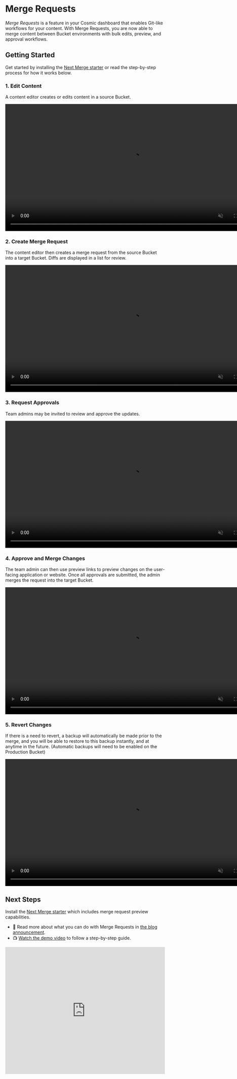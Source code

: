 
# Merge Requests

<i>Merge Requests</i> is a feature in your Cosmic dashboard that enables Git-like
workflows for your content. With Merge Requests, you are now able to merge content
between Bucket environments with bulk edits, preview, and approval workflows.

## Getting Started

Get started by installing the <a href="https://www.cosmicjs.com/apps/next-merge" rel="noopener noreferrer" target="_blank">Next Merge starter</a> or
read the step-by-step process for how it works below.

### 1. Edit Content

A content editor creates or edits content in a source Bucket.

<Bleed>
	<video
		autoPlay
		muted
		loop
		playsInline
		src="https://cdn.cosmicjs.com/eada1510-51ea-11eb-ba68-91d1fc5c8777-add-content.mp4"
		height="400"
	>
		Your browser does not support HTML5 video.
	</video>
</Bleed>

### 2. Create Merge Request

The content editor then creates a merge request from the source Bucket into a target Bucket. Diffs are displayed in a list for review.

<Bleed>
	<video
		autoPlay
		muted
		loop
		playsInline
		src="https://cdn.cosmicjs.com/de4dc920-51f1-11eb-9dee-df51ce912356-add-merge-request.mp4"
		height="400"
	>
		Your browser does not support HTML5 video.
	</video>
</Bleed>

### 3. Request Approvals

Team admins may be invited to review and approve the updates.

<Bleed>
	<video
		autoPlay
		muted
		loop
		playsInline
		src="https://cdn.cosmicjs.com/02ce92c0-51f2-11eb-9dee-df51ce912356-add-reviewer.mp4"
		height="400"
	>
		Your browser does not support HTML5 video.
	</video>
</Bleed>

### 4. Approve and Merge Changes

The team admin can then use preview links to preview changes on the user-facing application or website. Once all approvals are submitted, the admin merges the request into the target Bucket.

<Bleed>
	<video
		autoPlay
		muted
		loop
		playsInline
		src="https://cdn.cosmicjs.com/efec6220-5211-11eb-8ee7-1df9cfd96d21-approve-merge.mp4"
		height="400"
	>
		Your browser does not support HTML5 video.
	</video>
</Bleed>

### 5. Revert Changes

If there is a need to revert, a backup will automatically be made prior to the merge, and you will be able to restore to this backup instantly, and at anytime in the future. (Automatic backups will need to be enabled on the Production Bucket)

<Bleed>
	<video
		autoPlay
		muted
		loop
		playsInline
		src="https://cdn.cosmicjs.com/49e25230-5212-11eb-aa1f-55f7cf15d947-revert.mp4"
		height="400"
	>
		Your browser does not support HTML5 video.
	</video>
</Bleed>

## Next Steps

Install the <a href="https://www.cosmicjs.com/apps/next-merge" rel="noopener noreferrer" target="_blank">Next Merge starter</a> which includes merge request preview capabilities.

- 📃 Read more about what you can do with Merge Requests in [the blog announcement](https://www.cosmicjs.com/blog/introducing-merge-requests).
- 📺 [Watch the demo video](https://www.youtube.com/watch?v=GfJo1wW3ZEY) to follow a step-by-step guide.

<Bleed>
	<iframe
		width="100%"
		height="400"
		src="https://www.youtube.com/embed/GfJo1wW3ZEY"
		frameBorder="0"
		allow="accelerometer; autoplay; clipboard-write; encrypted-media; gyroscope; picture-in-picture"
		allowFullScreen
	></iframe>
</Bleed>
